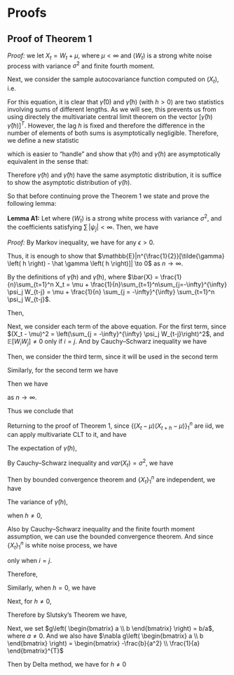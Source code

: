 # Proofs

## Proof of Theorem 1

*Proof:* we let $X_t = W_t + \mu$, where $\mu < \infty$ and $(W_t)$ is a strong white noise process with variance $\sigma^2$ and finite fourth moment.

Next, we consider the sample autocovariance function computed on $(X_t)$, i.e.

\begin{equation*}
    \hat \gamma \left( h \right) = \frac{1}{n}\sum\limits_{t = 1}^{n - h} {\left( {{X_t} - \bar X} \right)\left( {{X_{t + h}} - \bar X} \right)}.
\end{equation*}

For this equation, it is clear that $\hat \gamma \left( 0 \right)$ and $\hat \gamma \left( h \right)$ (with $h > 0$) are two statistics involving sums of different lengths. As we will see, this prevents us from using directely the multivariate central limit theorem on the vector $[ \hat \gamma \left( h \right) \;\;\; \hat \gamma \left( h \right) ]^T$. However, the lag $h$ is fixed and therefore the difference in the number of elements of both sums is asymptotically negligible. Therefore, we define a new statistic 

\begin{equation*}
    \tilde{\gamma} \left( h \right) = \frac{1}{n}\sum\limits_{t = 1}^{n} {\left( {{X_t} - \mu} \right)\left( {{X_{t + h}} - \mu} \right)},
\end{equation*}

which is easier to "handle" and show that $\hat \gamma \left( h \right)$ and $\tilde{\gamma} \left( h \right)$ are asymptotically equivalent in the sense that:

\begin{equation*}
    n^{\frac{1}{2}}[\tilde{\gamma} \left( h \right) - \hat \gamma \left( h \right)] = o_p(1).
\end{equation*}

Therefore $\tilde{\gamma} \left( h \right)$ and $\hat \gamma \left( h \right)$ have the same asymptotic distribution, it is suffice to show the asymptotic distribution of $\tilde{\gamma} \left( h \right)$.

So that before continuing prove the Theorem 1 we state and prove the following lemma:

**Lemma A1:** Let 
\begin{equation}
X_t = \mu + \sum\limits_{j = -\infty}^{\infty} \psi_j W_{t-j},
\end{equation}
where $(W_t)$ is a strong white process with variance $\sigma^2$, and the coefficients satisfying $\sum \, |\psi_j| < \infty$. Then, we have
    \begin{equation*}
        n^{\frac{1}{2}}[\tilde{\gamma} \left( h \right) - \hat \gamma \left( h \right)] = o_p(1).
    \end{equation*}

*Proof:* By Markov inequality, we have
\begin{equation*}
\mathbb{P}\left( |n^{\frac{1}{2}}[\tilde{\gamma} \left( h \right) - \hat \gamma \left( h \right)]| \geq \epsilon \right) \leq \frac{\mathbb{E}|n^{\frac{1}{2}}[\tilde{\gamma} \left( h \right) - \hat \gamma \left( h \right)]|}{\epsilon},
\end{equation*}
for any $\epsilon > 0$.

Thus, it is enough to show that $\mathbb{E}|n^{\frac{1}{2}}[\tilde{\gamma} \left( h \right) - \hat \gamma \left( h \right)]| \to 0$ as $n \to \infty$.

By the definitions of $\tilde{\gamma} \left( h \right)$ and $\hat \gamma \left( h \right)$,
\begin{equation*}
\begin{aligned}
n^{\frac{1}{2}}[\tilde{\gamma} \left( h \right) - \hat \gamma \left( h \right)] &= \frac{1}{\sqrt{n}} \sum_{t = n-h+1}^{n}(X_t - \mu)(X_{t+h} - \mu) \\
&+ \frac{1}{\sqrt{n}} \sum_{t = 1}^{n-h}\left[(X_t - \mu)(X_{t+h} - \mu) - (X_t - \bar{X})(X_{t+h} - \bar{X})\right]\\
&= \frac{1}{\sqrt{n}} \sum_{t = n-h+1}^{n}(X_t - \mu)(X_{t+h} - \mu) \\
&+ \frac{1}{\sqrt{n}} \sum_{t = 1}^{n-h}\left[(\bar{X} - \mu)(X_t + X_{t+h} - \mu - \bar{X})\right]\\
&= \frac{1}{\sqrt{n}} \sum_{t = n-h+1}^{n} (X_t - \mu)(X_{t+h} - \mu)\\
&+ \frac{1}{\sqrt{n}} (\bar{X} - \mu)\sum_{t = 1}^{n-h}(X_t + X_{t+h} - \mu - \bar{X})\\
&= \frac{1}{\sqrt{n}} \sum_{t = n-h+1}^{n} (X_t - \mu)(X_{t+h} - \mu)\\
&+ \frac{1}{\sqrt{n}} (\bar{X} - \mu)\left[\sum_{t = 1+h}^{n-h}X_t - (n-h)\mu - h\bar{X}\right]\\
&= \frac{1}{\sqrt{n}} \sum_{t = n-h+1}^{n} (X_t - \mu)(X_{t+h} - \mu)\\
&+ \frac{1}{\sqrt{n}} (\bar{X} - \mu)\left[\sum_{t = 1+h}^{n-h}(X_t - \mu) - h(\mu - \bar{X})\right]\\
&= \frac{1}{\sqrt{n}} \sum_{t = n-h+1}^{n} (X_t - \mu)(X_{t+h} - \mu)\\
&+ \frac{1}{\sqrt{n}} (\bar{X} - \mu)\sum_{t = 1+h}^{n-h}(X_t - \mu) + \frac{h}{\sqrt{n}} (\bar{X} - \mu)^2,
\end{aligned}
\end{equation*}
where $\bar{X} = \frac{1}{n}\sum_{t=1}^n X_t = \mu + \frac{1}{n}\sum_{t=1}^n\sum_{j=-\infty}^{\infty} \psi_j W_{t-j} = \mu + \frac{1}{n} \sum_{j = -\infty}^{\infty} \sum_{t=1}^n \psi_j W_{t-j}$.

Then,
\begin{equation*}
\begin{aligned}
\mathbb{E}|n^{\frac{1}{2}}[\tilde{\gamma} \left( h \right) - \hat \gamma \left( h \right)]|
&\leq \frac{1}{\sqrt{n}} \sum_{t = n-h+1}^{n} \mathbb{E}\left[|(X_t - \mu)||(X_{t+h} - \mu)|\right]\\
&+ \frac{1}{\sqrt{n}} \mathbb{E} \left[|(\bar{X} - \mu)||\sum_{t = 1+h}^{n-h}(X_t - \mu)|\right] +  \frac{h}{\sqrt{n}}\mathbb{E} \left[ (\bar{X} - \mu)^2 \right].
\end{aligned}
\end{equation*}

Next, we consider each term of the above equation. For the first term, since $(X_t - \mu)^2 = \left(\sum_{j = -\infty}^{\infty} \psi_j W_{t-j}\right)^2$, and $\mathbb{E}[W_iW_j] \neq 0$ only if $i = j$. And by Cauchy–Schwarz inequality we have
\begin{equation*}
\mathbb{E}\left[|(X_t - \mu)||(X_{t+h} - \mu)|\right] \leq \sqrt{\mathbb{E}\left[|(X_t - \mu)|^2\right] \mathbb{E}\left[|(X_{t+h} - \mu)|^2\right]} = \sigma^2 \sum_{i = -\infty}^{\infty}\psi_i^2.
\end{equation*}

Then, we consider the third term, since it will be used in the second term
\begin{equation*}
\mathbb{E}[(\bar{X} - \mu)^2] = \frac{1}{n^2} \sum_{t = 1}^{n} \sum_{i = -\infty}^{\infty} \psi_i^2 \mathbb{E}\left[ W_{t-i}^2 \right] = \frac{\sigma^2}{n} \sum_{i = -\infty}^{\infty}\psi_i^2.
\end{equation*}

Similarly, for the second term we have
\begin{equation*}
\begin{aligned}
\mathbb{E}\left[|(\bar{X} - \mu)||\sum_{t = 1+h}^{n-h}(X_t - \mu)|\right] &\leq \sqrt{\mathbb{E}\left[|(\bar{X} - \mu)|^2\right] \mathbb{E}\left[|\sum_{t = 1+h}^{n-h}(X_t - \mu)|^2\right]}\\
&= \sqrt{\mathbb{E}\left[(\bar{X} - \mu)^2\right] \mathbb{E}\left[\sum_{t = 1+h}^{n-h}\left(X_t - \mu \right)^2 + \sum_{t_1 \neq t_2}(X_{t_1} - \mu)(X_{t_2} - \mu) \right]}\\
&\leq \sqrt{\frac{\sigma^2}{n} \sum_{i = -\infty}^{\infty}\psi_i^2 \cdot (n-h)\sigma^2 \left( \sum_{j = -\infty}^{\infty} |\psi_j| \right)^2}\\
&\leq \sqrt{\frac{n-2h}{n}}\sigma^2 \left(\sum_{i = -\infty}^{\infty}|\psi_i| \right)^2.
\end{aligned}
\end{equation*}


Then we have 

\begin{equation*}
\begin{aligned}
\mathbb{E}|n^{\frac{1}{2}}[\tilde{\gamma} \left( h \right) - \hat \gamma \left( h \right)]|
&\leq \frac{1}{\sqrt{n}} h \sigma^2 \sum_{i = -\infty}^{\infty}\psi_i^2 + \sqrt{\frac{n-2h}{n^2}}\sigma^2 \left(\sum_{i = -\infty}^{\infty}|\psi_i| \right)^2 + \frac{h}{n\sqrt{n}}\sigma^2 \sum_{i = -\infty}^{\infty}\psi_i^2\\
&\leq \frac{1}{n\sqrt{n}} (nh + \sqrt{n - 2h} + h) \sigma^2 \left(\sum_{i = -\infty}^{\infty}|\psi_i|\right)^2 \to 0,
\end{aligned}
\end{equation*}
as $n \to \infty$.

Thus we conclude that
\begin{equation*}
\sqrt{n}[\tilde{\gamma} \left( h \right) - \hat \gamma \left( h \right)] = o_p(1).
\end{equation*}

Returning to the proof of Theorem 1, since $\{\left( {{X_t} - \mu} \right)\left( {{X_{t + h}} - \mu} \right)\}_1^n$ are iid, we can apply multivariate CLT to it, and have
\begin{equation*}
    \sqrt{n}\left\{
        \begin{bmatrix}
         \tilde{\gamma} \left( 0 \right) \\
         \tilde{\gamma} \left( h \right)
        \end{bmatrix}
    - \mathbb{E}\begin{bmatrix}
         \tilde{\gamma} \left( 0 \right) \\
         \tilde{\gamma} \left( h \right)
        \end{bmatrix} \right\}
    = \frac{1}{\sqrt{n}}\begin{bmatrix}
         \sum\limits_{t = 1}^{n}(X_t - \mu)^2 - n\mathbb{E}\left[ \tilde{\gamma} \left( 0 \right) \right]\\
         \sum\limits_{t = 1}^{n}\left( {{X_t} - \mu} \right)\left( {{X_{t + h}} - \mu} \right) - n\mathbb{E}\left[ \tilde{\gamma} \left( h \right) \right]
        \end{bmatrix} \overset{\mathcal{D}}{\to} 
    \mathcal{N}\left(0, n \cdot var \left(\begin{bmatrix}
         \tilde{\gamma} \left( 0 \right) \\
         \tilde{\gamma} \left( h \right)
        \end{bmatrix} \right)\right)
\end{equation*}



The expectation of $\tilde{\gamma} \left( h \right)$,
\begin{equation*}
    \mathbb{E}[\tilde{\gamma} \left( h \right)] = \frac{1}{n}\mathbb{E}\left[\sum\limits_{t = 1}^{n} {\left( {{X_t} - \mu} \right)\left( {{X_{t + h}} - \mu} \right)}\right].
\end{equation*}

By Cauchy–Schwarz inequality and $var(X_t) = \sigma^2$, we have
\begin{equation*}
    \frac{1}{n}\sum\limits_{t = 1}^{n} {\left( {{X_t} - \mu} \right)\left( {{X_{t + h}} - \mu} \right)} \leq \sqrt{\frac{1}{n}\sum\limits_{t = 1}^{n} {\left( {{X_t} - \mu} \right)^2} \frac{1}{n}\sum\limits_{t = 1}^{n} {\left( {{X_{t + h}} - \mu} \right)^2}} < \infty.
\end{equation*}

Then by bounded convergence theorem and $\{X_t\}_1^n$ are independent, we have

\begin{equation*}
    \mathbb{E}[\tilde{\gamma} \left( h \right)] = \frac{1}{n}\left[\sum\limits_{t = 1}^{n} { \mathbb{E}\left( {{X_t} - \mu} \right)\mathbb{E}\left( {{X_{t + h}} - \mu} \right)}\right] =
    \begin{cases}
        \sigma^2, & \text{for } h = 0\\
        0, & \text{for } h \neq 0
    \end{cases}.
\end{equation*}


The variance of $\tilde{\gamma} \left( h \right)$, 

when $h \neq 0$,
\begin{equation*}
    \begin{aligned}
        var[\tilde{\gamma} \left( h \right)] &= \frac{1}{n^2}\mathbb{E}\left\{\left[\sum\limits_{t = 1}^{n} {\left( {{X_t} - \mu} \right)\left( {{X_{t + h}} - \mu} \right)}\right]^2\right\}\\
        &= \frac{1}{n^2}\mathbb{E}\left\{\left[\sum\limits_{i = 1}^{n} {\left( {{X_i} - \mu} \right)\left( {{X_{i + h}} - \mu} \right)}\right] \left[\sum\limits_{j = 1}^{n} {\left( {{X_j} - \mu} \right)\left( {{X_{j + h}} - \mu} \right)}\right]\right\}\\
        &= \frac{1}{n^2}\mathbb{E}\left[\sum\limits_{i = 1}^{n}\sum\limits_{j = 1}^{n} {\left( {{X_i} - \mu} \right)\left( {{X_{i + h}} - \mu} \right)}{\left( {{X_j} - \mu} \right)\left( {{X_{j + h}} - \mu} \right)}\right].
    \end{aligned}
\end{equation*}

Also by Cauchy–Schwarz inequality and the finite fourth moment assumption, we can use the bounded convergence theorem. And since $\{X_t\}_1^n$ is white noise process, we have 


\begin{equation*}
    \mathbb{E}\left[{\left( {{X_i} - \mu} \right)\left( {{X_{i + h}} - \mu} \right)}{\left( {{X_j} - \mu} \right)\left( {{X_{j + h}} - \mu} \right)}\right] \neq 0
\end{equation*}
only when $i = j$.

Therefore,
\begin{equation*}
    \begin{aligned}
        var[\tilde{\gamma} \left( h \right)] &= \frac{1}{n^2}\sum\limits_{i = 1}^{n} \mathbb{E}\left[ {\left( {{X_i} - \mu} \right)^2\left( {{X_{i + h}} - \mu} \right)^2}\right]\\
        &= \frac{1}{n^2}\sum\limits_{i = 1}^{n} \mathbb{E}{\left( {{X_i} - \mu} \right)^2\mathbb{E}\left( {{X_{i + h}} - \mu} \right)^2}\\
        &= \frac{1}{n}\sigma^4, \text{for } (h \neq 0).
    \end{aligned}
\end{equation*}

Similarly, when $h = 0$, we have

\begin{equation*}
    \begin{aligned}
        var[\tilde{\gamma} \left( 0 \right)] &= \frac{1}{n^2}\mathbb{E}\left\{\left[\sum\limits_{t = 1}^{n} {\left( {{X_t} - \mu} \right)^2}\right]^2\right\} - \frac{1}{n^2}\left[\mathbb{E}\sum\limits_{t = 1}^{n} {\left( {{X_t} - \mu} \right)^2}\right]^2\\
        &= \frac{2}{n}\sigma^4, \text{for } (h = 0).
    \end{aligned}
\end{equation*}

Next, for $h \neq 0$,
\begin{equation*}
    \begin{aligned}
        cov[\tilde{\gamma} \left( 0 \right), \tilde{\gamma} \left( h \right)] &= \mathbb{E}[\tilde{\gamma} \left( 0 \right) \tilde{\gamma} \left( h \right)] - \mathbb{E}[\tilde{\gamma} \left( 0 \right)] \mathbb{E}[\tilde{\gamma} \left( h \right)]\\
        &= \mathbb{E}[\tilde{\gamma} \left( 0 \right) \tilde{\gamma} \left( h \right)]\\
        &= \mathbb{E}\left[\left[\sum\limits_{t = 1}^{n} {\left( {{X_t} - \mu} \right)^2}\right]\left[\sum\limits_{t = 1}^{n} {\left( {{X_t} - \mu} \right)\left( {{X_{t + h}} - \mu} \right)}\right]\right]\\
        &= 0.
    \end{aligned}
\end{equation*}

Therefore by Slutsky's Theorem we have,
\begin{equation*}
    \begin{aligned}
    \sqrt{n}\left\{
        \begin{bmatrix}
         \hat{\gamma} \left( 0 \right) \\
         \hat{\gamma} \left( h \right)
        \end{bmatrix}
    - \begin{bmatrix}
         \sigma^2 \\
         0
        \end{bmatrix} \right\}
    &= \sqrt{n}\left\{
        \begin{bmatrix}
         \tilde{\gamma} \left( 0 \right) \\
         \tilde{\gamma} \left( h \right)
        \end{bmatrix}
    - \begin{bmatrix}
         \sigma^2 \\
         0
        \end{bmatrix} \right\}
    + \underbrace{\sqrt{n}\left\{
        \begin{bmatrix}
         \hat{\gamma} \left( 0 \right) \\
         \hat{\gamma} \left( h \right)
        \end{bmatrix}
    - \begin{bmatrix}
         \tilde{\gamma} \left( 0 \right) \\
         \tilde{\gamma} \left( h \right)
        \end{bmatrix} \right\}}_{\overset{p}{\to} 0}\\
    &\overset{\mathcal{D}}{\to} 
    \mathcal{N}\left(0, \begin{bmatrix}
         2\sigma^2 & 0\\
         0 & \sigma^2
        \end{bmatrix} \right).
    \end{aligned}
\end{equation*}

Next, we set $g\left( \begin{bmatrix}
         a \\
         b
        \end{bmatrix} \right) = b/a$, where $a \neq 0$. And we also have $\nabla g\left( \begin{bmatrix}
         a \\
         b
        \end{bmatrix} \right) = \begin{bmatrix}
         -\frac{b}{a^2} \\
         \frac{1}{a}
        \end{bmatrix}^{T}$

Then by Delta method, we have for $h \neq 0$
\begin{equation*}
    \begin{aligned}
    \sqrt{n}\hat{\rho}(h) =
    \sqrt{n}\left\{g\left(
        \begin{bmatrix}
         \hat{\gamma} \left( 0 \right) \\
         \hat{\gamma} \left( h \right)
        \end{bmatrix} \right)
    - g\left(\begin{bmatrix}
         \sigma^2 \\
         0
        \end{bmatrix} \right) \right\}
    &\overset{\mathcal{D}}{\to} 
    \mathcal{N}\left(0, \nabla g\left(\begin{bmatrix}
         \sigma^2 \\
         0
        \end{bmatrix} \right) \begin{bmatrix}
         2\sigma^2 & 0\\
         0 & \sigma^2
        \end{bmatrix} \nabla g\left(\begin{bmatrix}
         \sigma^2 \\
         0
        \end{bmatrix} \right)^{T} \right)\\
    &=  \mathcal{N}(0, 1)  .
    \end{aligned}
\end{equation*}


